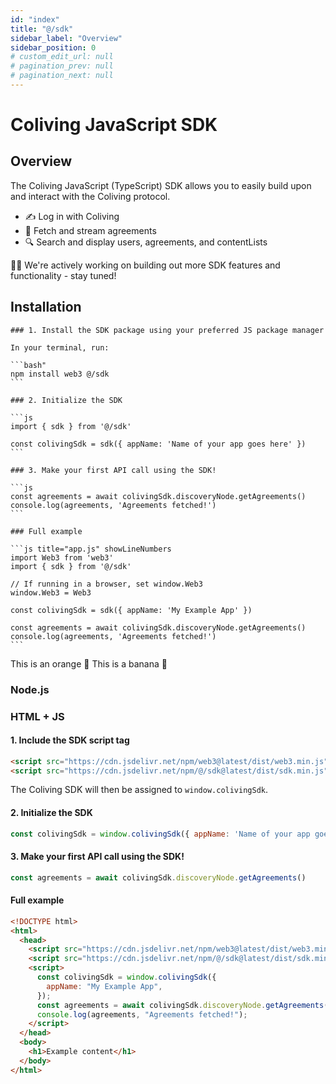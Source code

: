 ```yaml
---
id: "index"
title: "@/sdk"
sidebar_label: "Overview"
sidebar_position: 0
# custom_edit_url: null
# pagination_prev: null
# pagination_next: null
---
```



# Coliving JavaScript SDK

## Overview

The Coliving JavaScript (TypeScript) SDK allows you to easily build upon and interact with the Coliving protocol.
- ✍️ Log in with Coliving
- 🎵 Fetch and stream agreements
- 🔍 Search and display users, agreements, and contentLists

👷‍♀️ We're actively working on building out more SDK features and functionality - stay tuned!

## Installation

<Tabs>
  <TabItem value="Node.js" label="Node.js" default>
  
    ### 1. Install the SDK package using your preferred JS package manager

    In your terminal, run:

    ```bash"
    npm install web3 @/sdk
    ```

    ### 2. Initialize the SDK

    ```js
    import { sdk } from '@/sdk'

    const colivingSdk = sdk({ appName: 'Name of your app goes here' })
    ```

    ### 3. Make your first API call using the SDK!

    ```js
    const agreements = await colivingSdk.discoveryNode.getAgreements()
    console.log(agreements, 'Agreements fetched!')
    ```

    ### Full example

    ```js title="app.js" showLineNumbers
    import Web3 from 'web3'
    import { sdk } from '@/sdk'

    // If running in a browser, set window.Web3
    window.Web3 = Web3

    const colivingSdk = sdk({ appName: 'My Example App' })

    const agreements = await colivingSdk.discoveryNode.getAgreements()
    console.log(agreements, 'Agreements fetched!')
    ```

  </TabItem>
  <TabItem value="orange" label="Orange">
    This is an orange 🍊
  </TabItem>
  <TabItem value="banana" label="Banana">
    This is a banana 🍌
  </TabItem>
</Tabs>

### Node.js



### HTML + JS

#### 1. Include the SDK script tag

```html
<script src="https://cdn.jsdelivr.net/npm/web3@latest/dist/web3.min.js"></script>
<script src="https://cdn.jsdelivr.net/npm/@/sdk@latest/dist/sdk.min.js"></script>
```

The Coliving SDK will then be assigned to `window.colivingSdk`.

#### 2. Initialize the SDK

```js
const colivingSdk = window.colivingSdk({ appName: 'Name of your app goes here' })
```

#### 3. Make your first API call using the SDK!

```js
const agreements = await colivingSdk.discoveryNode.getAgreements()
```

#### Full example

```html title="index.html" showLineNumbers
<!DOCTYPE html>
<html>
  <head>
    <script src="https://cdn.jsdelivr.net/npm/web3@latest/dist/web3.min.js"></script>
    <script src="https://cdn.jsdelivr.net/npm/@/sdk@latest/dist/sdk.min.js"></script>
    <script>
      const colivingSdk = window.colivingSdk({
        appName: "My Example App",
      });
      const agreements = await colivingSdk.discoveryNode.getAgreements();
      console.log(agreements, "Agreements fetched!");
    </script>
  </head>
  <body>
    <h1>Example content</h1>
  </body>
</html>
```
